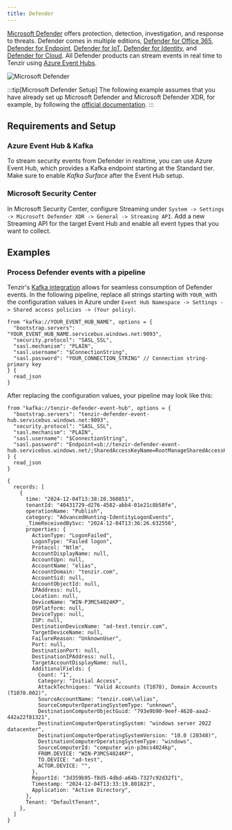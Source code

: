 ```yaml
---
title: Defender
---
```


[Microsoft Defender][defender] offers protection, detection, investigation, and
response to threats. Defender comes in multiple editions, [Defender for Office
365][defender-o365], [Defender for Endpoint][defender-endpoint], [Defender for
IoT][defender-iot], [Defender for Identity][defender-identity], and [Defender
for Cloud][defender-cloud]. All Defender products can stream events in real time
to Tenzir using [Azure Event Hubs][event-hubs].

[defender]: https://learn.microsoft.com/en-us/defender-xdr/microsoft-365-defender-portal
[defender-o365]: https://learn.microsoft.com/en-us/defender-office-365/mdo-about
[defender-iot]: https://learn.microsoft.com/en-us/defender-for-iot/microsoft-defender-iot
[defender-endpoint]: https://learn.microsoft.com/en-us/defender-endpoint/
[defender-identity]: https://learn.microsoft.com/en-us/defender-for-identity/what-is
[defender-cloud]: https://learn.microsoft.com/en-us/defender-xdr/microsoft-365-security-center-defender-cloud
[event-hubs]: https://learn.microsoft.com/en-us/azure/event-hubs/event-hubs-about

![Microsoft Defender](defender.svg)

:::tip[Microsoft Defender Setup]
The following example assumes that you have already set up Microsoft Defender
and Microsoft Defender XDR, for example, by following the [official
documentation](https://learn.microsoft.com/en-us/azure/defender-for-cloud/connect-azure-subscription).
:::

## Requirements and Setup

### Azure Event Hub & Kafka

To stream security events from Defender in realtime, you can use Azure Event
Hub, which provides a Kafka endpoint starting at the Standard tier. Make sure to
enable _Kafka Surface_ after the Event Hub setup.

### Microsoft Security Center

In Microsoft Security Center, configure Streaming under `System -> Settings ->
Microsoft Defender XDR -> General -> Streaming API`. Add a new Streaming API for
the target Event Hub and enable all event types that you want to collect.

## Examples

### Process Defender events with a pipeline

Tenzir's [Kafka integration](/integrations/kafka) allows for seamless consumption of
Defender events. In the following pipeline, replace all strings starting with
`YOUR_`with the configuration values in Azure under `Event Hub Namespace ->
Settings -> Shared access policies -> (Your policy)`.

```tql
from "kafka://YOUR_EVENT_HUB_NAME", options = {
  "bootstrap.servers": "YOUR_EVENT_HUB_NAME.servicebus.windows.net:9093",
  "security.protocol": "SASL_SSL",
  "sasl.mechanism": "PLAIN",
  "sasl.username": "$ConnectionString",
  "sasl.password": "YOUR_CONNECTION_STRING" // Connection string-primary key
} {
  read_json
}
```

After replacing the configuration values, your pipeline may look like this:

```tql
from "kafka://tenzir-defender-event-hub", options = {
  "bootstrap.servers": "tenzir-defender-event-hub.servicebus.windows.net:9093",
  "security.protocol": "SASL_SSL",
  "sasl.mechanism": "PLAIN",
  "sasl.username": "$ConnectionString",
  "sasl.password": "Endpoint=sb://tenzir-defender-event-hub.servicebus.windows.net/;SharedAccessKeyName=RootManageSharedAccessKey;SharedAccessKey=SECRET123456"
} {
  read_json
}
```

```tql
{
  records: [
    {
      time: "2024-12-04T13:38:20.360851",
      tenantId: "40431729-d276-4582-abb4-01e21c8b58fe",
      operationName: "Publish",
      category: "AdvancedHunting-IdentityLogonEvents",
      _TimeReceivedBySvc: "2024-12-04T13:36:26.632556",
      properties: {
        ActionType: "LogonFailed",
        LogonType: "Failed logon",
        Protocol: "Ntlm",
        AccountDisplayName: null,
        AccountUpn: null,
        AccountName: "elias",
        AccountDomain: "tenzir.com",
        AccountSid: null,
        AccountObjectId: null,
        IPAddress: null,
        Location: null,
        DeviceName: "WIN-P3MCS4024KP",
        OSPlatform: null,
        DeviceType: null,
        ISP: null,
        DestinationDeviceName: "ad-test.tenzir.com",
        TargetDeviceName: null,
        FailureReason: "UnknownUser",
        Port: null,
        DestinationPort: null,
        DestinationIPAddress: null,
        TargetAccountDisplayName: null,
        AdditionalFields: {
          Count: "1",
          Category: "Initial Access",
          AttackTechniques: "Valid Accounts (T1078), Domain Accounts (T1078.002)",
          SourceAccountName: "tenzir.com\\elias",
          SourceComputerOperatingSystemType: "unknown",
          DestinationComputerObjectGuid: "793e9b90-9eef-4620-aaa2-442a22f81321",
          DestinationComputerOperatingSystem: "windows server 2022 datacenter",
          DestinationComputerOperatingSystemVersion: "10.0 (20348)",
          DestinationComputerOperatingSystemType: "windows",
          SourceComputerId: "computer win-p3mcs4024kp",
          FROM.DEVICE: "WIN-P3MCS4024KP",
          TO.DEVICE: "ad-test",
          ACTOR.DEVICE: "",
        },
        ReportId: "3d359b95-f8d5-4dbd-a64b-7327c92d32f1",
        Timestamp: "2024-12-04T13:33:19.801823",
        Application: "Active Directory",
      },
      Tenant: "DefaultTenant",
    },
  ]
}
```
